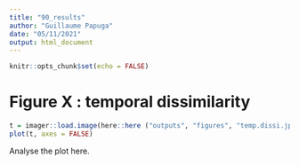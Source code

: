 ```yaml
---
title: "90_results"
author: "Guillaume Papuga"
date: "05/11/2021"
output: html_document
---
```

```r
knitr::opts_chunk$set(echo = FALSE)
```

 
# Figure X : temporal dissimilarity
```r
t = imager::load.image(here::here ("outputs", "figures", "temp.dissi.jpg"))
plot(t, axes = FALSE)

```
Analyse the plot here.


